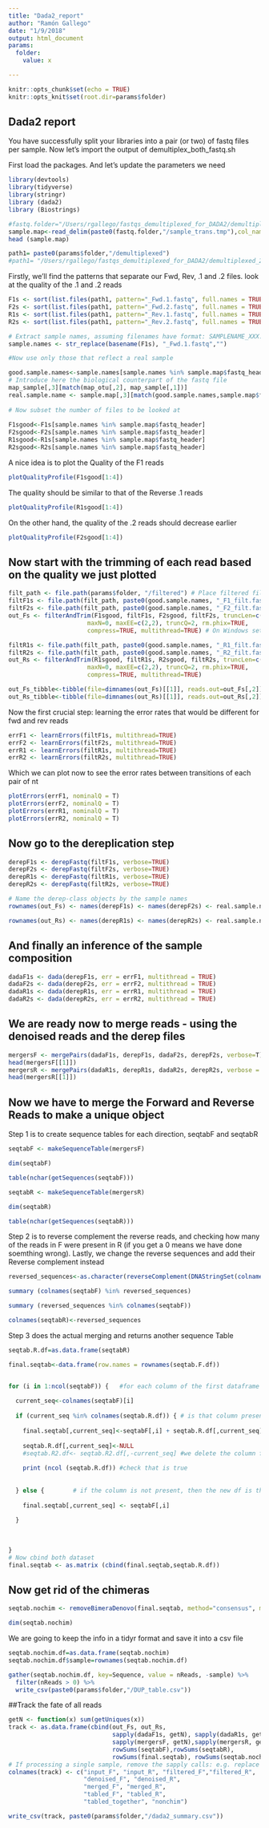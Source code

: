 ```yaml
---
title: "Dada2_report"
author: "Ramón Gallego"
date: "1/9/2018"
output: html_document
params:
  folder:
    value: x

---
```


```r

knitr::opts_chunk$set(echo = TRUE)
knitr::opts_knit$set(root.dir=params$folder)
```

## Dada2 report

You have successfully split your libraries into a pair (or two) of fastq files per sample. Now let's import the output of demultiplex_both_fastq.sh  

First load the packages. And let's update the parameters we need
```r
library(devtools)
library(tidyverse)
library(stringr)
library (dada2)
library (Biostrings)

#fastq.folder="/Users/rgallego/fastqs_demultiplexed_for_DADA2/demultiplexed_20180108_1539"
sample.map<-read_delim(paste0(fastq.folder,"/sample_trans.tmp"),col_names = c("Full_Id", "fastq_header","Sample"),delim = "\t")
head (sample.map)

path1= paste0(params$folder,"/demultiplexed")
#path1= "/Users/rgallego/fastqs_demultiplexed_for_DADA2/demultiplexed_20180108_1539"
```

Firstly, we'll find the patterns that separate our Fwd, Rev, .1 and .2 files. look at the quality of the .1 and .2 reads
```r

F1s <- sort(list.files(path1, pattern="_Fwd.1.fastq", full.names = TRUE))
F2s <- sort(list.files(path1, pattern="_Fwd.2.fastq", full.names = TRUE))
R1s <- sort(list.files(path1, pattern="_Rev.1.fastq", full.names = TRUE))
R2s <- sort(list.files(path1, pattern="_Rev.2.fastq", full.names = TRUE))

# Extract sample names, assuming filenames have format: SAMPLENAME_XXX.fastq
sample.names <- str_replace(basename(F1s), "_Fwd.1.fastq","")

#Now use only those that reflect a real sample

good.sample.names<-sample.names[sample.names %in% sample.map$fastq_header]
# Introduce here the biological counterpart of the fastq file
map_sample[,3][match(map_otu[,2], map_sample[,1])]
real.sample.name <- sample.map[,3][match(good.sample.names,sample.map$fastq_header),1]
  
# Now subset the number of files to be looked at
  
F1sgood<-F1s[sample.names %in% sample.map$fastq_header]
F2sgood<-F2s[sample.names %in% sample.map$fastq_header]
R1sgood<-R1s[sample.names %in% sample.map$fastq_header]
R2sgood<-R2s[sample.names %in% sample.map$fastq_header]

```

A nice idea is to plot the Quality of the F1 reads

```r
plotQualityProfile(F1sgood[1:4])
```

The quality should be similar to that of the Reverse .1 reads

```r
plotQualityProfile(R1sgood[1:4])
```

On the other hand, the quality of the .2 reads should decrease earlier
```r
plotQualityProfile(F2sgood[1:4])
```

## Now start with the trimming of each read based on the quality we just plotted
```r
filt_path <- file.path(params$folder, "/filtered") # Place filtered files in filtered/ subdirectory
filtF1s <- file.path(filt_path, paste0(good.sample.names, "_F1_filt.fastq.gz"))
filtF2s <- file.path(filt_path, paste0(good.sample.names, "_F2_filt.fastq.gz"))
out_Fs <- filterAndTrim(F1sgood, filtF1s, F2sgood, filtF2s, truncLen=c(240,160),
                      maxN=0, maxEE=c(2,2), truncQ=2, rm.phix=TRUE,
                      compress=TRUE, multithread=TRUE) # On Windows set multithread=FALSE

filtR1s <- file.path(filt_path, paste0(good.sample.names, "_R1_filt.fastq.gz"))
filtR2s <- file.path(filt_path, paste0(good.sample.names, "_R2_filt.fastq.gz"))
out_Rs <- filterAndTrim(R1sgood, filtR1s, R2sgood, filtR2s, truncLen=c(240,160),
                      maxN=0, maxEE=c(2,2), truncQ=2, rm.phix=TRUE,
                      compress=TRUE, multithread=TRUE)
```


```r
out_Fs_tibble<-tibble(file=dimnames(out_Fs)[[1]], reads.out=out_Fs[,2])
out_Rs_tibble<-tibble(file=dimnames(out_Rs)[[1]], reads.out=out_Rs[,2])

```

Now the first crucial step: learning the error rates that would be different for fwd and rev reads

```r
errF1 <- learnErrors(filtF1s, multithread=TRUE)
errF2 <- learnErrors(filtF2s, multithread=TRUE)
errR1 <- learnErrors(filtR1s, multithread=TRUE)
errR2 <- learnErrors(filtR2s, multithread=TRUE)

```

Which we can plot now to see the error rates between transitions of each pair of nt
```r

plotErrors(errF1, nominalQ = T)
plotErrors(errF2, nominalQ = T)
plotErrors(errR1, nominalQ = T)
plotErrors(errR2, nominalQ = T)


```

## Now go to the dereplication step

```r
derepF1s <- derepFastq(filtF1s, verbose=TRUE)
derepF2s <- derepFastq(filtF2s, verbose=TRUE)
derepR1s <- derepFastq(filtR1s, verbose=TRUE)
derepR2s <- derepFastq(filtR2s, verbose=TRUE)

# Name the derep-class objects by the sample names
rownames(out_Fs) <- names(derepF1s) <- names(derepF2s) <- real.sample.name$Sample

rownames(out_Rs) <- names(derepR1s) <- names(derepR2s) <- real.sample.name$Sample

```

## And finally an inference of the sample composition

```r
dadaF1s <- dada(derepF1s, err = errF1, multithread = TRUE)
dadaF2s <- dada(derepF2s, err = errF2, multithread = TRUE)
dadaR1s <- dada(derepR1s, err = errR1, multithread = TRUE)
dadaR2s <- dada(derepR2s, err = errR2, multithread = TRUE)

```

## We are ready now to merge reads - using the denoised reads and the derep files

```r

mergersF <- mergePairs(dadaF1s, derepF1s, dadaF2s, derepF2s, verbose=T)
head(mergersF[[1]])
mergersR <- mergePairs(dadaR1s, derepR1s, dadaR2s, derepR2s, verbose = T)
head(mergersR[[1]])

```

## Now we have to merge the Forward and Reverse Reads to make a unique object

Step 1 is to create sequence tables for each direction, seqtabF and seqtabR
```r

seqtabF <- makeSequenceTable(mergersF)

dim(seqtabF)

table(nchar(getSequences(seqtabF)))

seqtabR <- makeSequenceTable(mergersR)

dim(seqtabR)

table(nchar(getSequences(seqtabR)))
```


Step  2 is to reverse complement the reverse reads, and checking how many of the reads in F were present in R (if you get a 0 means we have done soemthing wrong). Lastly, we change the reverse sequences and add their Reverse complement instead
```r
reversed_sequences<-as.character(reverseComplement(DNAStringSet(colnames(seqtabR))))

summary (colnames(seqtabF) %in% reversed_sequences)

summary (reversed_sequences %in% colnames(seqtabF))

colnames(seqtabR)<-reversed_sequences

```

Step 3 does the actual merging and returns another sequence Table

```r

seqtab.R.df=as.data.frame(seqtabR)

final.seqtab<-data.frame(row.names = rownames(seqtab.F.df))


for (i in 1:ncol(seqtabF)) {   #for each column of the first dataframe
  
  current_seq<-colnames(seqtabF)[i]
  
  if (current_seq %in% colnames(seqtab.R.df)) { # is that column present on the second df?
    
    final.seqtab[,current_seq]<-seqtabF[,i] + seqtab.R.df[,current_seq] #if yes, the new df has the sum of reads
    
    seqtab.R.df[,current_seq]<-NULL
    #seqtab.R2.df<- seqtab.R2.df[,-current_seq] #we delete the column from the second df to speed up next search
    
    print (ncol (seqtab.R.df)) #check that is true
    
    
  } else {        # if the column is not present, then the new df is the value of the first df
    
    final.seqtab[,current_seq] <- seqtabF[,i]
    
  }
  
  
  
}
# Now cbind both dataset
final.seqtab <- as.matrix (cbind(final.seqtab,seqtab.R.df))

```

## Now get rid of the chimeras

```r

seqtab.nochim <- removeBimeraDenovo(final.seqtab, method="consensus", multithread=TRUE, verbose=TRUE)

dim(seqtab.nochim)  


```

We are going to keep the info in a tidyr format and save it into a csv file
```r

seqtab.nochim.df=as.data.frame(seqtab.nochim)
seqtab.nochim.df$sample=rownames(seqtab.nochim.df)

gather(seqtab.nochim.df, key=Sequence, value = nReads, -sample) %>%
  filter(nReads > 0) %>%
  write_csv(paste0(params$folder,"/DUP_table.csv"))

```


##Track the fate of all reads
```r

getN <- function(x) sum(getUniques(x))
track <- as.data.frame(cbind(out_Fs, out_Rs,
                             sapply(dadaF1s, getN), sapply(dadaR1s, getN),
                             sapply(mergersF, getN),sapply(mergersR, getN),
                             rowSums(seqtabF),rowSums(seqtabR),
                             rowSums(final.seqtab), rowSums(seqtab.nochim)))
# If processing a single sample, remove the sapply calls: e.g. replace sapply(dadaFs, getN) with getN(dadaFs)
colnames(track) <- c("input_F", "input_R", "filtered_F","filtered_R",
                     "denoised_F", "denoised_R",
                     "merged_F", "merged_R",
                     "tabled_F", "tabled_R",
                     "tabled_together", "nonchim")

write_csv(track, paste0(params$folder,"/dada2_summary.csv"))

```
